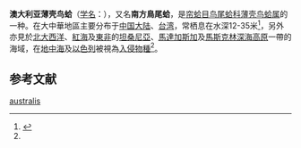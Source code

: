 {{Speciesbox
| name = 澳大利亚薄壳鸟蛤<br />''Fulvia australis''
| genus = Fulvia
| species = australis
| authority = (G. B. Sowerby II, 1834) <ref name="WoRMS_605729">{{cite WoRMS |id=605729 |title=''Fulvia australis'' (G. B. Sowerby II, 1834) |last1=Rosenberg |first1=Gary |last2=Poorten |first2=Jan Johan ter |date=2014-11-28 |accessdate=2015-04-02 }}</ref>
}}
'''澳大利亚薄壳鸟蛤'''（[[学名|学名]]：{{lang|la|'''''Fulvia australis'''''}}），又名'''南方鳥尾蛤'''，是[[帘蛤目|帘蛤目]][[鸟尾蛤科|鸟尾蛤科]][[薄壳鸟蛤属|薄壳鸟蛤属]]的一种。在大中華地區主要分布于[[中国大陆|中国大陆]]、[[台湾|台湾]]，常栖息在水深12-35米<ref>{{cite web|url=http://shell.sinica.edu.tw/chinese/shellbase_detail.php?science_no=2487|title=国际贝库：澳大利亚薄壳鸟蛤|publisher=台湾贝类资料库|accessdate=2009-08-11|archive-date=2016-03-04|archive-url=https://web.archive.org/web/20160304111059/http://shell.sinica.edu.tw/chinese/shellbase_detail.php?science_no=2487|dead-url=no}}</ref>，另外亦見於[[北大西洋|北大西洋]]、[[紅海|紅海]]及[[東非|東非]]的[[坦桑尼亞|坦桑尼亞]]、[[馬達加斯加|馬達加斯加]]及[[馬斯克林深海高原|馬斯克林深海高原]]一帶的海域，在[[地中海|地中海]]及[[以色列|以色列]]被視為[[入侵物種|入侵物種]]<ref name="WoRMS_605729" />。

== 参考文献 ==
{{reflist}}
{{Taxonbar|from=Q13638357}}

[[Category:薄壳鸟蛤属|australis]]